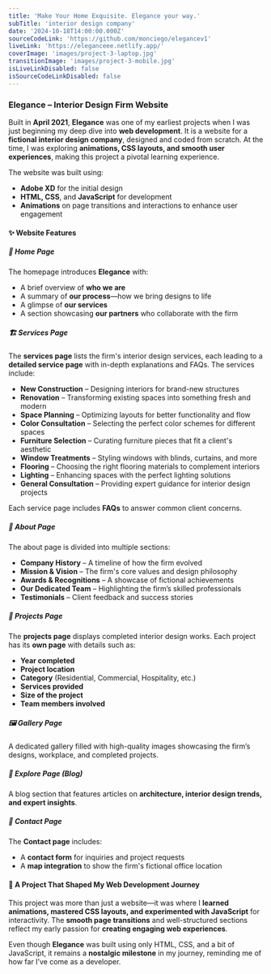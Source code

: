 ```yaml
---
title: 'Make Your Home Exquisite. Elegance your way.'
subTitle: 'interior design company'
date: '2024-10-18T14:00:00.000Z'
sourceCodeLink: 'https://github.com/monciego/elegancev1'
liveLink: 'https://eleganceee.netlify.app/'
coverImage: 'images/project-3-laptop.jpg'
transitionImage: 'images/project-3-mobile.jpg'
isLiveLinkDisabled: false
isSourceCodeLinkDisabled: false
---
```


### Elegance – Interior Design Firm Website

Built in **April 2021**, **Elegance** was one of my earliest projects when I was just beginning my deep dive into **web development**. It is a website for a **fictional interior design company**, designed and coded from scratch. At the time, I was exploring **animations, CSS layouts, and smooth user experiences**, making this project a pivotal learning experience.

The website was built using:

- **Adobe XD** for the initial design
- **HTML, CSS**, and **JavaScript** for development
- **Animations** on page transitions and interactions to enhance user engagement

#### ✨ Website Features

##### 🌟 **Home Page**

The homepage introduces **Elegance** with:

- A brief overview of **who we are**
- A summary of **our process**—how we bring designs to life
- A glimpse of **our services**
- A section showcasing **our partners** who collaborate with the firm

##### 🏗 **Services Page**

The **services page** lists the firm's interior design services, each leading to a **detailed service page** with in-depth explanations and FAQs. The services include:

- **New Construction** – Designing interiors for brand-new structures
- **Renovation** – Transforming existing spaces into something fresh and modern
- **Space Planning** – Optimizing layouts for better functionality and flow
- **Color Consultation** – Selecting the perfect color schemes for different spaces
- **Furniture Selection** – Curating furniture pieces that fit a client's aesthetic
- **Window Treatments** – Styling windows with blinds, curtains, and more
- **Flooring** – Choosing the right flooring materials to complement interiors
- **Lighting** – Enhancing spaces with the perfect lighting solutions
- **General Consultation** – Providing expert guidance for interior design projects

Each service page includes **FAQs** to answer common client concerns.

##### 🏢 **About Page**

The about page is divided into multiple sections:

- **Company History** – A timeline of how the firm evolved
- **Mission & Vision** – The firm's core values and design philosophy
- **Awards & Recognitions** – A showcase of fictional achievements
- **Our Dedicated Team** – Highlighting the firm’s skilled professionals
- **Testimonials** – Client feedback and success stories

##### 🏡 **Projects Page**

The **projects page** displays completed interior design works. Each project has its **own page** with details such as:

- **Year completed**
- **Project location**
- **Category** (Residential, Commercial, Hospitality, etc.)
- **Services provided**
- **Size of the project**
- **Team members involved**

##### 🖼 **Gallery Page**

A dedicated gallery filled with high-quality images showcasing the firm’s designs, workplace, and completed projects.

##### 📖 **Explore Page (Blog)**

A blog section that features articles on **architecture, interior design trends, and expert insights**.

##### 📍 **Contact Page**

The **Contact page** includes:

- A **contact form** for inquiries and project requests
- A **map integration** to show the firm's fictional office location

#### 🎨 A Project That Shaped My Web Development Journey

This project was more than just a website—it was where I **learned animations, mastered CSS layouts, and experimented with JavaScript** for interactivity. The **smooth page transitions** and well-structured sections reflect my early passion for **creating engaging web experiences**.

Even though **Elegance** was built using only HTML, CSS, and a bit of JavaScript, it remains a **nostalgic milestone** in my journey, reminding me of how far I’ve come as a developer.
